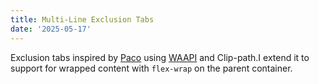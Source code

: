```yaml
---
title: Multi-Line Exclusion Tabs
date: '2025-05-17'
---
```


Exclusion tabs inspired by [Paco](https://paco.me/craft/tabs) using [WAAPI](https://developer.mozilla.org/en-US/docs/Web/API/Web_Animations_API) and Clip-path.I extend it to support for wrapped content with `flex-wrap` on the parent container.

<br/>

<CraftContainer>
    <Tabs/>
</CraftContainer>

<br/>
